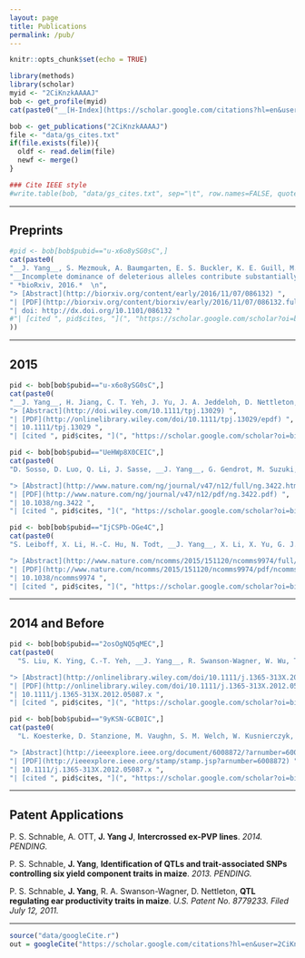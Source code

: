 ```yaml
---
layout: page
title: Publications
permalink: /pub/
---
```


```r
knitr::opts_chunk$set(echo = TRUE)
```

```r
library(methods)
library(scholar)
myid <- "2CiKnzkAAAAJ"
bob <- get_profile(myid)
cat(paste0("__[H-Index](https://scholar.google.com/citations?hl=en&user=2CiKnzkAAAAJ)__ [ __", bob$h_index, "__ ] (", bob$total_cites, " citations as of ", date(), ")  "))

bob <- get_publications("2CiKnzkAAAAJ")
file <- "data/gs_cites.txt"
if(file.exists(file)){
  oldf <- read.delim(file)
  newf <- merge()
}

### Cite IEEE style
#write.table(bob, "data/gs_cites.txt", sep="\t", row.names=FALSE, quote=FALSE)
```

-----------------------------------

## Preprints

```r
#pid <- bob[bob$pubid=="u-x6o8ySG0sC",]
cat(paste0(
"__J. Yang__, S. Mezmouk, A. Baumgarten, E. S. Buckler, K. E. Guill, M. D. McMullen, R. H. Mumm, J. Ross-Ibarra, ",
"__Incomplete dominance of deleterious alleles contribute substantially to trait variation and heterosis in maize,__",
" *bioRxiv, 2016.*  \n",
"> [Abstract](http://biorxiv.org/content/early/2016/11/07/086132) ",
"| [PDF](http://biorxiv.org/content/biorxiv/early/2016/11/07/086132.full.pdf) ",
"| doi: http://dx.doi.org/10.1101/086132 "
#"| [cited ", pid$cites, "](", "https://scholar.google.com/scholar?oi=bibs&hl=en&cites=", pid$cid, "&as_sdt=5)"
))
```

-----------------------------------

## 2015


```r
pid <- bob[bob$pubid=="u-x6o8ySG0sC",]
cat(paste0(
"__J. Yang__, H. Jiang, C. T. Yeh, J. Yu, J. A. Jeddeloh, D. Nettleton, and P. S. Schnable, __Extreme-phenotype genome-wide association study (XP-GWAS): A method for identifying trait-associated variants by sequencing pools of individuals selected from a diversity panel__ *Plant J., vol. 84, no. 3, pp. 587–596, 2015.*  \n",
"> [Abstract](http://doi.wiley.com/10.1111/tpj.13029) ",
"| [PDF](http://onlinelibrary.wiley.com/doi/10.1111/tpj.13029/epdf) ",
"| 10.1111/tpj.13029 ",
"| [cited ", pid$cites, "](", "https://scholar.google.com/scholar?oi=bibs&hl=en&cites=", pid$cid, "&as_sdt=5)"))
```

```r
pid <- bob[bob$pubid=="UeHWp8X0CEIC",]
cat(paste0(
"D. Sosso, D. Luo, Q. Li, J. Sasse, __J. Yang__, G. Gendrot, M. Suzuki, K. E. Koch, D. R. McCarty, P. S. Chourey, P. M. Rogowsky, J. Ross-Ibarra, B. Yang, and W. B. Frommer, __Seed filling in domesticated maize and rice depends on SWEET-mediated hexose transport__,* Nat. Genet., vol. 47, no. 12, pp. 1489–1493, 2015.*  \n",

"> [Abstract](http://www.nature.com/ng/journal/v47/n12/full/ng.3422.html) ",
"| [PDF](http://www.nature.com/ng/journal/v47/n12/pdf/ng.3422.pdf) ",
"| 10.1038/ng.3422 ",
"| [cited ", pid$cites, "](", "https://scholar.google.com/scholar?oi=bibs&hl=en&cites=", pid$cid, "&as_sdt=5)"))
```

```r
pid <- bob[bob$pubid=="IjCSPb-OGe4C",]
cat(paste0(
"S. Leiboff, X. Li, H.-C. Hu, N. Todt, __J. Yang__, X. Li, X. Yu, G. J. Muehlbauer, M. C. P. Timmermans, J. Yu, P. S. Schnable, and M. J. Scanlon, __Genetic control of morphometric diversity in the maize shoot apical meristem__, *Nat. Commun., vol. 6, p. 8974, 2015.*  \n",

"> [Abstract](http://www.nature.com/ncomms/2015/151120/ncomms9974/full/ncomms9974.html) ",
"| [PDF](http://www.nature.com/ncomms/2015/151120/ncomms9974/pdf/ncomms9974.pdf) ",
"| 10.1038/ncomms9974 ",
"| [cited ", pid$cites, "](", "https://scholar.google.com/scholar?oi=bibs&hl=en&cites=", pid$cid, "&as_sdt=5)"))
```

------------------------------

## 2014 and Before 

```r
pid <- bob[bob$pubid=="2osOgNQ5qMEC",]
cat(paste0(
  "S. Liu, K. Ying, C.-T. Yeh, __J. Yang__, R. Swanson-Wagner, W. Wu, T. Richmond, D. J. Gerhardt, J. Lai, N. Springer, D. Nettleton, J. A. Jeddeloh, and P. S. Schnable, __Changes in genome content generated via segregation of non-allelic homolog__, *Plant J., vol. 72, no. 3, pp. 390–9, Nov. 2012.*  \n",

"> [Abstract](http://onlinelibrary.wiley.com/doi/10.1111/j.1365-313X.2012.05087.x/abstract) ",
"| [PDF](http://onlinelibrary.wiley.com/doi/10.1111/j.1365-313X.2012.05087.x/epdf) ",
"| 10.1111/j.1365-313X.2012.05087.x ",
"| [cited ", pid$cites, "](", "https://scholar.google.com/scholar?oi=bibs&hl=en&cites=", pid$cid, "&as_sdt=5)"))
```


```r
pid <- bob[bob$pubid=="9yKSN-GCB0IC",]
cat(paste0(
  "L. Koesterke, D. Stanzione, M. Vaughn, S. M. Welch, W. Kusnierczyk, __J. Yang__, C.-T. Yeh, D. Nettleton, and P. S. Schnable, __An Efficient and Scalable Implementation of SNP-Pair Interaction Testing for Genetic Association Studies__, *2011 IEEE Int. Symp. Parallel Distrib. Process. Work. Phd Forum, pp. 523–530, May 2011.*  \n",

"> [Abstract](http://ieeexplore.ieee.org/document/6008872/?arnumber=6008872) ",
"| [PDF](http://ieeexplore.ieee.org/stamp/stamp.jsp?arnumber=6008872) ",
"| 10.1111/j.1365-313X.2012.05087.x ",
"| [cited ", pid$cites, "](", "https://scholar.google.com/scholar?oi=bibs&hl=en&cites=", pid$cid, "&as_sdt=5)"))
```

--------------------------

## Patent Applications

P. S. Schnable, A. OTT, __J. Yang J__, __Intercrossed ex-PVP lines__.  *2014. PENDING.*

P. S. Schnable, __J. Yang__, __Identification of QTLs and trait-associated SNPs controlling six yield component traits in maize__. *2013. PENDING.*

P. S. Schnable, __J. Yang__, R. A. Swanson-Wagner, D. Nettleton, __QTL regulating ear productivity traits in maize__. *U.S. Patent No. 8779233. Filed July 12, 2011.*


-----------------------

```r
source("data/googleCite.r")
out = googleCite("https://scholar.google.com/citations?hl=en&user=2CiKnzkAAAAJ",pdfname="figure/wordcloud.pdf")
```




